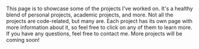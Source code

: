 This page is to showcase some of the projects I've worked on. It's a healthy blend of personal projects, academic projects, and more. Not all the projects are code-related, but many are. Each project has its own page with more information about it, so feel free to click on any of them to learn more. If you have any questions, feel free to contact me. More projects will be coming soon!
